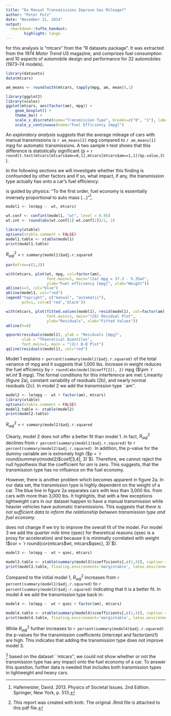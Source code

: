 ```yaml
---
title: "Do Manual Transmissions Improve Gas Mileage?"
author: "Peter Putz"
date: "November 21, 2014"
output: 
  rmarkdown::tufte_handout:
        highlight: tango
---
```


\begin{abstract}
In this paper\footnote{This paper is the response to an assignment for the Coursera course "Regression Models" by Brian Caffo, Jeff Leek, and Roger Peng.} we investigate whether an automatic or manual transmission is better for gas mileage and if so, how big the difference is. Unfortunately, the findings indicate that the available data is not sufficient for a conclusive answer.
\end{abstract}


\newthought{The Dataset} for this analysis is "mtcars" from the "R datasets package". It was extracted from the 1974 *Motor Trend* US magazine, and comprises fuel consumption and 10 aspects of automobile design and performance for 32 automobiles (1973–74 models).

```r
library(datasets)
data(mtcars)
```

```r
am_means <- round(with(mtcars, tapply(mpg, am, mean)),1)
```

```r
library(ggplot2)
library(scales)
ggplot(mtcars, aes(factor(am), mpg)) + 
    geom_boxplot() + 
    theme_bw() +
    scale_x_discrete(name="Transmission Type", breaks=c("0", "1"), labels=c("automatic", "manual")) +
    scale_y_continuous(name="Fuel Efficiency [mpg]")
```

An *exploratory analysis* suggests that the average mileage of cars with manual transmissions is `r am_means[2]` mpg compared to `r am_means[1]` mpg for automatic transmissions. 
A two sample t-test shows that this difference is statistically significant 
(p = `r round(t.test(mtcars[mtcars$am==0,1],mtcars[mtcars$am==1,1])$p.value,3)`).

In the following sections we will investigate whether this finding is confounded by other factors and if so, what impact, if any, the transmission type actually has onto a car's fuel efficiency.



\newthought{Our initial model} is guided by physics: "To the first order, fuel economy is essentially inversely proportional to auto mass (...)"[^hafemeister].

```r
model1 <- lm(mpg ~  wt, mtcars)

wt.conf <- confint(model1, "wt", level = 0.95)
wt.int <- round(abs(wt.conf[1]-wt.conf[2])/2, 2)

library(xtable)
options(xtable.comment = FALSE)
model1.table <- xtable(model1)
print(model1.table)
```
\centering $R_{adj}^2$ = `r summary(model1)$adj.r.squared`
\vspace{0em}
\justify

```r
par(mfrow=c(1,3))

with(mtcars, plot(wt, mpg, col=factor(am),
                  font.main=1, main="(2a) mpg = 37.3 - 5.35wt",
                  ylab="Fuel efficiency [mpg]", xlab="Weight"))
abline(v=3, col="blue")
abline(model1, col="red")
legend("topright", c("manual", "automatic"), 
       pch=1, col=c('red','black'))

with(mtcars, plot(fitted.values(model1), resid(model1), col=factor(am),
                  font.main=1, main="(2b) Residual Plot",
                  ylab="Residuals", xlab="Fitted Values"))
abline(h=0)

qqnorm(residuals(model1), ylab = "Residuals [mpg]", 
       xlab = "Theoretical Quantiles",
       font.main=1, main = "(2c) Q-Q Plot")
qqline(residuals(model1), col="red")
```


\noindent Model 1 explains `r percent(summary(model1)$adj.r.squared)` of the total variance of mpg and it suggests that 1,000 lbs. increase in weight reduces the fuel efficiency by `r round(abs(model1$coeff[2]), 2)` mpg ($\pm `r wt.int`$ mpg). The formal conditions for this interference are met: Linearity (figure 2a), constant variability of residuals (2b), and nearly normal residuals (2c). In model 2 we add the transmission type ``am''.


```r
model2 <- lm(mpg ~  wt + factor(am), mtcars)
library(xtable)
options(xtable.comment = FALSE)
model2.table <- xtable(model2)
print(model2.table)
```
\centering $R_{adj}^2$ = `r summary(model2)$adj.r.squared`

\vspace{0.5em}
\justify

Clearly, model 2 does not offer a better fit than model 1. In fact, $R_{adj}^2$ declines from `r percent(summary(model1)$adj.r.squared)` to `r percent(summary(model2)$adj.r.squared)`. In addition, the p-value for  the dummy variable *am* is extremely high ($p = `r round(summary(model2)$coef[3,4], 3)`$). Therefore, we cannot reject the null hypothesis that the coefficient for *am* is zero. This suggests, that the transmission type has no influence on the fuel economy.

However, there is another problem which becomes apparent in figure 2a. In our data set, the transmission type is highly dependent on the weight of a car. The blue line in figure 2a separates cars with less than 3,000 lbs. from cars with more than 3,000 lbs. It highlights, that with a few exceptions lightweight cars in our dataset happen to have a manual transmission while heavier vehicles have automatic transmissions. This suggests that *there is not sufficient data to inform the relationship between transmission type and fuel economy.*


\newthought{This result} does not change if we try to improve the overall fit of the model. For model 3 we add the *quarter mile time* (qsec) for theoretical reasons (qsec is a proxy for acceleration) and because it is minimally correlated with weight ($cor = `r round(cor(mtcars$wt, mtcars$qsec), 3)`$).

```r
model3 <- lm(mpg ~  wt + qsec, mtcars)

model3.table <- xtable(summary(model3)$coefficients[,c(1,4)], caption = "Model 3")
print(model3.table, floating.environment='margintable', latex.environments = "", table.placement = NULL)
```

\noindent Compared to the initial model 1, $R_{adj}^2$ increases from `r percent(summary(model1)$adj.r.squared)` to `r percent(summary(model3)$adj.r.squared)` indicating that it is a better fit. In model 4 we add the transmission type back in:

```r
model4 <- lm(mpg ~  wt + qsec + factor(am), mtcars)

model4.table <- xtable(summary(model4)$coefficients[,c(1,4)], caption = "Model 4")
print(model4.table, floating.environment='margintable', latex.environments = "", table.placement = NULL)
```

\noindent While $R_{adj}^2$ further increases to `r percent(summary(model4)$adj.r.squared)` the p-values for the transmission coefficients (intercept and factor(am)1) are high. This indicates that adding the transmission type does not improve model 3.

\newthought{In summary,}[^Rmd] based on the dataset ``mtcars'', we could not show whether or not the transmission type has any impact onto the fuel economy of a car. To answer this question, further data is needed that includes both transmission types in lightweight and heavy cars.



[^coursera]: This paper is the response to a course project of the Coursera course "Regression Models" by Brian Caffo, Jeff Leek, and Roger Peng.
[^hafemeister]: Hafemeister, David. 2013. Physics of Societal Issues. 2nd Edition. Springer, New York, p. 513.
[^Rmd]: This report was created with knitr. The original .Rmd file is attached to this pdf file.